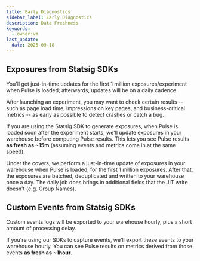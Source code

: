 ```yaml
---
title: Early Diagnostics
sidebar_label: Early Diagnostics
description: Data Freshness
keywords:
  - owner:vm
last_update:
  date: 2025-09-18
---
```


## Exposures from Statsig SDKs
You'll get just-in-time updates for the first 1 million exposures/experiment when Pulse is loaded; afterwards, updates will be on a daily cadence.

After launching an experiment, you may want to check certain results -- such as page load time, impressions on key pages, and business-critical metrics -- as early as possible to detect crashes or catch a bug.

If you are using the Statsig SDK to generate exposures, when Pulse is loaded soon after the experiment starts, we'll update exposures in your warehouse before computing Pulse results. This lets you see Pulse results **as fresh as ~15m** (assuming events and metrics come in at the same speed).

Under the covers, we perform a just-in-time update of exposures in your warehouse when Pulse is loaded, for the first 1 million exposures. After that, the exposures are batched, deduplicated and written to your warehouse once a day. The daily job does brings in additional fields that the JIT write doesn't (e.g. Group Names).

## Custom Events from Statsig SDKs
Custom events logs will be exported to your warehouse hourly, plus a short amount of processing delay.

If you're using our SDKs to capture events, we'll export these events to your warehouse hourly. You can see Pulse results on metrics derived from those events **as fresh as ~1hour**.
